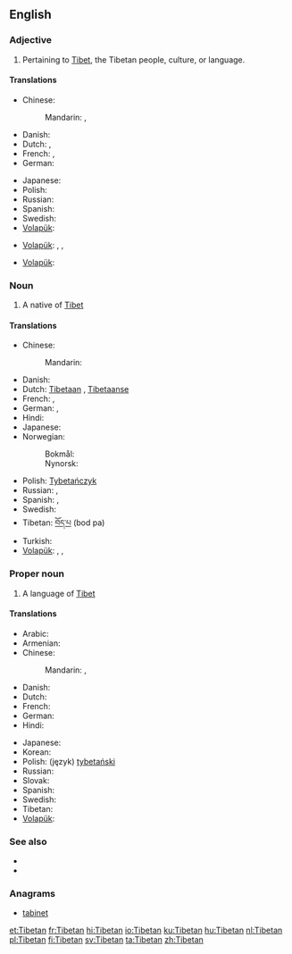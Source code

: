 {{also|tibetan|Tibeťan}}
==English==

===Adjective===
{{en-adj|-}}

# Pertaining to [[Tibet]], the Tibetan people, culture, or language.

====Translations====
{{trans-top|of or pertaining to Tibet}}
* Chinese:
*: Mandarin: {{t|zh|藏|tr=Zàng|sc=Hani}}, {{t|zh|西藏|tr=Xīzàng|sc=Hani}}
* Danish: {{t-|da|tibetansk}}
* Dutch: {{t+|nl|Tibetaans}}, {{t-|nl|Tibetaanse}}
* French: {{t+|fr|tibétain|m}}, {{t+|fr|tibétaine|f}}
* German: {{t-|de|tibetisch}}
{{trans-mid}}
* Japanese: {{t|ja|チベット|alt=チベットの|tr=Chibetto-no}}
* Polish: {{t+|pl|tybetański|m}}
* Russian: {{t|ru|тибетский|tr=tibétskij|sc=Cyrl}}
* Spanish: {{t+|es|tibetano}}
* Swedish: {{t+|sv|tibetansk}}
* [[Volapük]]: {{t|vo|Tibätänik}}
{{trans-bottom}}

{{trans-top|of or pertaining to Tibetans}}
* [[Volapük]]: {{qualifier|male or female}} {{t|vo|Tibätänanik}}, {{qualifier|male}} {{t|vo|hi-Tibätänanik}}, {{qualifier|male or female}} {{t|vo|ji-Tibätänanik}}
{{trans-mid}}
{{trans-bottom}}

{{trans-top|of or pertaining to the Tibetan language}}
* [[Volapük]]: {{t|vo|Tibätänapükik}}
{{trans-mid}}
{{trans-bottom}}

===Noun===
{{en-noun}}

# A native of [[Tibet]]

====Translations====
{{trans-top|a person}}
* Chinese:
*: Mandarin: {{t|zh|藏人|tr=Zàngrén|sc=Hani}}
* Danish: {{t-|da|tibetaner|c}}
* Dutch: [[Tibetaan]] {{m}}, [[Tibetaanse]] {{f}}
* French: {{t+|fr|Tibétain|m}}, {{t+|fr|Tibétaine|f}}
* German: {{t-|de|Tibeter|m}}, {{t-|de|Tibeterin|f}}
* Hindi: {{t+|hi|तिब्बती|xs=Hindi}}
* Japanese: {{t|ja|チベット人|tr=Chibetto-jin}}
* Norwegian:
*: Bokmål: {{t-|no|tibetaner|m}}
*: Nynorsk: {{t-|nn|tibetanar|m|xs=Norwegian Nynorsk}}
{{trans-mid}}
* Polish: [[Tybetańczyk]] {{m}}
* Russian: {{t|ru|тибетец|m|tr=tibétec|sc=Cyrl}}, {{t|ru|тибетка|f|tr=tibétka|sc=Cyrl}}
* Spanish: {{t+|es|tibetano|m}},  {{t-|es|tibetana|f}}
* Swedish: {{t+|sv|tibetan}}
* Tibetan: [[བོད་པ]] (bod pa)
* Turkish: {{t|tr|Tibetli}}
* [[Volapük]]: {{qualifier|male or female}} {{t|vo|Tibätänan}}, {{qualifier|male}} {{t|vo|hi-Tibätänan}}, {{qualifier|female}} {{t|vo|ji-Tibätänan}}
{{trans-bottom}}

===Proper noun===
{{wikipedia}}
{{en-proper noun}}

# A language of [[Tibet]]

====Translations====
{{trans-top|a language}}
* Arabic: {{t|ar|تبتية|f|tr=tibitíyya|sc=Arab}}
* Armenian: {{t-|hy|տիբեթերեն|tr=tibet’eren}}
* Chinese:
*: Mandarin: {{t|zh|藏語|sc=Hani}}, {{t|zh|藏语|tr=Zàngyǔ|sc=Hani}}
* Danish: {{t-|da|tibetansk}}
* Dutch: {{t+|nl|Tibetaans|n}}
* French: {{t+|fr|tibétain|m}}
* German: {{t+|de|Tibetisch}}
* Hindi: {{t+|hi|तिब्बती|tr=tibbatī|sc=Deva}}
{{trans-mid}}
* Japanese: {{t-|ja|チベット語|tr=Chibettogo}}
* Korean: {{t|ko|티베트어|tr=Tibeteu-eo|sc=Kore}}
* Polish: (język) [[tybetański]]
* Russian: {{t|ru|тибетский|m|tr=tibétskij|sc=Cyrl}}
* Slovak: {{t+|sk|tibetčina|f}}
* Spanish: {{t+|es|tibetano|m}}
* Swedish: {{t+|sv|tibetanska|c}}
* Tibetan: {{t|bo|བོད་སྐད|tr=bod skad|sc=Tibt}}
* [[Volapük]]: {{t|vo|Tibätänapük}}
{{trans-bottom}}

===See also===
{{interwiktionary|code=bo}}
* {{ISO 639|link=Ethnologue|1code=bo|code=bod}}
* {{langcat}}

===Anagrams===
* [[tabinet#English|tabinet]]

[[et:Tibetan]]
[[fr:Tibetan]]
[[hi:Tibetan]]
[[io:Tibetan]]
[[ku:Tibetan]]
[[hu:Tibetan]]
[[nl:Tibetan]]
[[pl:Tibetan]]
[[fi:Tibetan]]
[[sv:Tibetan]]
[[ta:Tibetan]]
[[zh:Tibetan]]